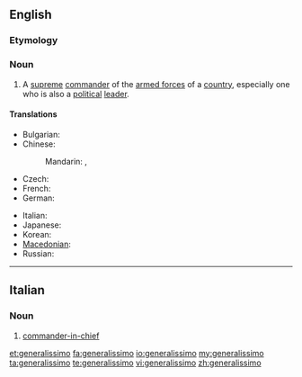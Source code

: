 ==English==
{{wikipedia}}

===Etymology===
{{etyl|it}}

===Noun===
{{en-noun}}

# {{military}} A [[supreme]] [[commander]] of the [[armed forces]] of a [[country]], especially one who is also a [[political]] [[leader]].

====Translations====
{{trans-top|supreme commander}}
* Bulgarian: {{t|bg|генералисимус|m|tr=generalísimus|sc=Cyrl}}
* Chinese:
*: Mandarin: {{t|cmn|大元帥|sc=Hani}},  {{t|cmn|大元帅|tr=dàyuánshuài|sc=Hani}}
* Czech: {{t-|cs|generalissimus|m}}
* French: {{t+|fr|généralissime|m}}
* German: {{t-|de|Generalissimus|m}}
{{trans-mid}}
* Italian: {{t-|it|generalissimo|m}}
* Japanese: {{t+|ja|総統|tr=そうとう, sōtō}}
* Korean: {{t|ko|총통|tr=chongtong|sc=Hang}}
* [[Macedonian]]: {{t-|mk|генералисимус|m|tr=generalísimus}}
* Russian: {{t|ru|генералиссимус|m|tr=generalíssimus}}
{{trans-bottom}}

----

==Italian==

===Noun===
{{it-noun|generalissim|m|o|i}}

# [[commander-in-chief]]

[[et:generalissimo]]
[[fa:generalissimo]]
[[io:generalissimo]]
[[my:generalissimo]]
[[ta:generalissimo]]
[[te:generalissimo]]
[[vi:generalissimo]]
[[zh:generalissimo]]